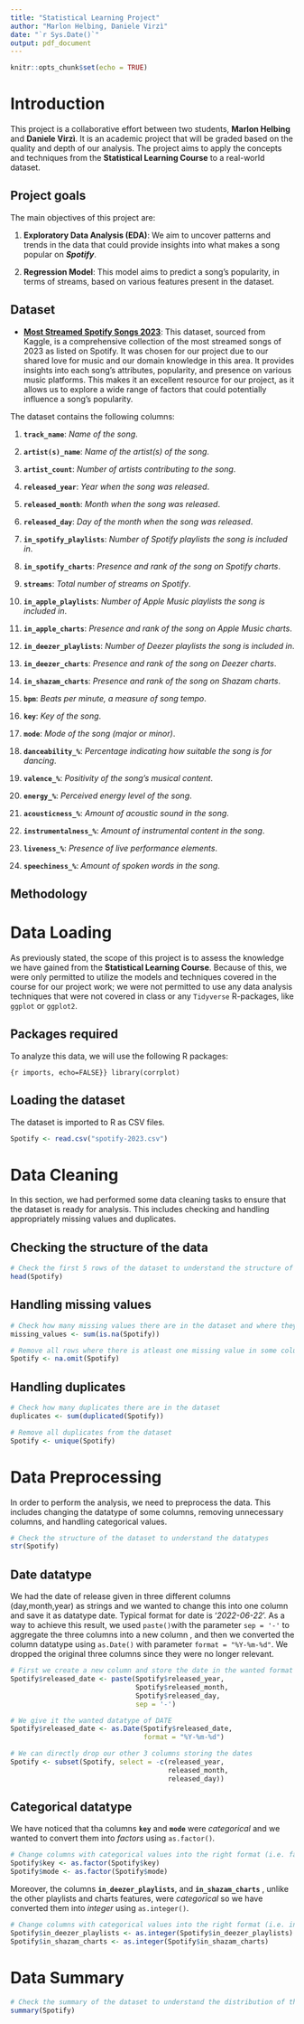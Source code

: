 ```yaml
---
title: "Statistical Learning Project"
author: "Marlon Helbing, Daniele Virzì"
date: "`r Sys.Date()`"
output: pdf_document
---
```


```r
knitr::opts_chunk$set(echo = TRUE)
```

# Introduction

This project is a collaborative effort between two students, **Marlon Helbing** and **Daniele Virzì**. It is an academic project that will be graded based on the quality and depth of our analysis. The project aims to apply the concepts and techniques from the **Statistical Learning Course** to a real-world dataset.

## Project goals

The main objectives of this project are:

1.  **Exploratory Data Analysis (EDA)**: We aim to uncover patterns and trends in the data that could provide insights into what makes a song popular on ***Spotify***.

2.  **Regression Model**: This model aims to predict a song's popularity, in terms of streams, based on various features present in the dataset.

## Dataset

-   [**Most Streamed Spotify Songs 2023**](https://www.kaggle.com/datasets/nelgiriyewithana/top-spotify-songs-2023): This dataset, sourced from Kaggle, is a comprehensive collection of the most streamed songs of 2023 as listed on Spotify. It was chosen for our project due to our shared love for music and our domain knowledge in this area. It provides insights into each song's attributes, popularity, and presence on various music platforms. This makes it an excellent resource for our project, as it allows us to explore a wide range of factors that could potentially influence a song's popularity.

The dataset contains the following columns:

1.  **`track_name`**: *Name of the song*.

2.  **`artist(s)_name`**: *Name of the artist(s) of the song*.

3.  **`artist_count`**: *Number of artists contributing to the song*.

4.  **`released_year`**: *Year when the song was released*.

5.  **`released_month`**: *Month when the song was released*.

6.  **`released_day`**: *Day of the month when the song was released*.

7.  **`in_spotify_playlists`**: *Number of Spotify playlists the song is included in*.

8.  **`in_spotify_charts`**: *Presence and rank of the song on Spotify charts*.

9.  **`streams`**: *Total number of streams on Spotify*.

10. **`in_apple_playlists`**: *Number of Apple Music playlists the song is included in*.

11. **`in_apple_charts`**: *Presence and rank of the song on Apple Music charts*.

12. **`in_deezer_playlists`**: *Number of Deezer playlists the song is included in*.

13. **`in_deezer_charts`**: *Presence and rank of the song on Deezer charts*.

14. **`in_shazam_charts`**: *Presence and rank of the song on Shazam charts*.

15. **`bpm`**: *Beats per minute, a measure of song tempo*.

16. **`key`**: *Key of the song*.

17. **`mode`**: *Mode of the song (major or minor)*.

18. **`danceability_%`**: *Percentage indicating how suitable the song is for dancing*.

19. **`valence_%`**: *Positivity of the song's musical content*.

20. **`energy_%`**: *Perceived energy level of the song*.

21. **`acousticness_%`**: *Amount of acoustic sound in the song*.

22. **`instrumentalness_%`**: *Amount of instrumental content in the song*.

23. **`liveness_%`**: *Presence of live performance elements*.

24. **`speechiness_%`**: *Amount of spoken words in the song*.

## Methodology

# Data Loading

As previously stated, the scope of this project is to assess the knowledge we have gained from the **Statistical Learning Course**. Because of this, we were only permitted to utilize the models and techniques covered in the course for our project work; we were not permitted to use any data analysis techniques that were not covered in class or any `Tidyverse` R-packages, like `ggplot` or `ggplot2`.

## Packages required

To analyze this data, we will use the following R packages:

```{r imports, echo=FALSE}}
library(corrplot)
```

## Loading the dataset

The dataset is imported to R as CSV files.

```r
Spotify <- read.csv("spotify-2023.csv")
```

# Data Cleaning

In this section, we had performed some data cleaning tasks to ensure that the dataset is ready for analysis. This includes checking and handling appropriately missing values and duplicates.

## Checking the structure of the data

```r
# Check the first 5 rows of the dataset to understand the structure of the data
head(Spotify)
```

## Handling missing values

```r
# Check how many missing values there are in the dataset and where they are
missing_values <- sum(is.na(Spotify))

# Remove all rows where there is atleast one missing value in some column
Spotify <- na.omit(Spotify)
```

## Handling duplicates

```r
# Check how many duplicates there are in the dataset
duplicates <- sum(duplicated(Spotify))

# Remove all duplicates from the dataset
Spotify <- unique(Spotify)
```

# Data Preprocessing

In order to perform the analysis, we need to preprocess the data. This includes changing the datatype of some columns, removing unnecessary columns, and handling categorical values.

```r
# Check the structure of the dataset to understand the datatypes
str(Spotify)
```

## Date datatype

We had the date of release given in three different columns (day,month,year) as strings and we wanted to change this into one column and save it as datatype date. Typical format for date is '*2022-06-22*'. As a way to achieve this result, we used `paste()`with the parameter `sep = '-'` to aggregate the three columns into a new column , and then we converted the column datatype using `as.Date()` with parameter `format = "%Y-%m-%d"`. We dropped the original three columns since they were no longer relevant.

```r
# First we create a new column and store the date in the wanted format 
Spotify$released_date <- paste(Spotify$released_year,
                               Spotify$released_month,
                               Spotify$released_day,
                               sep = '-')

# We give it the wanted datatype of DATE
Spotify$released_date <- as.Date(Spotify$released_date,
                                 format = "%Y-%m-%d")

# We can directly drop our other 3 columns storing the dates
Spotify <- subset(Spotify, select = -c(released_year,
                                       released_month,
                                       released_day))
```

## Categorical datatype

We have noticed that tha columns **`key`** and **`mode`** were *categorical* and we wanted to convert them into *factors* using `as.factor()`*.*

```r
# Change columns with categorical values into the right format (i.e. factor)
Spotify$key <- as.factor(Spotify$key)
Spotify$mode <- as.factor(Spotify$mode)
```

Moreover, the columns **`in_deezer_playlists`**, and **`in_shazam_charts`** , unlike the other playlists and charts features, were *categorical* so we have converted them into *integer* using `as.integer()`.

```r
# Change columns with categorical values into the right format (i.e. integer)
Spotify$in_deezer_playlists <- as.integer(Spotify$in_deezer_playlists)
Spotify$in_shazam_charts <- as.integer(Spotify$in_shazam_charts)
```

# Data Summary

```r
# Check the summary of the dataset to understand the distribution of the data
summary(Spotify)
```
